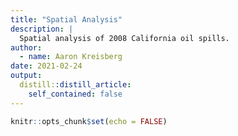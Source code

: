 ```yaml
---
title: "Spatial Analysis"
description: |
  Spatial analysis of 2008 California oil spills.
author:
  - name: Aaron Kreisberg
date: 2021-02-24
output:
  distill::distill_article:
    self_contained: false
---
```



```r
knitr::opts_chunk$set(echo = FALSE)
```

